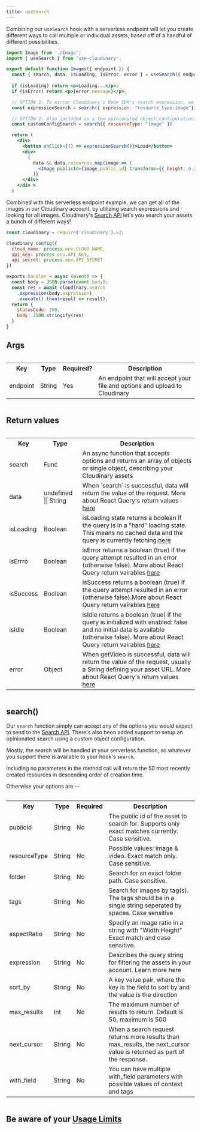 ```yaml
---
title: useSearch
---
```

Combining our `useSearch` hook with a serverless endpoint will let you create different ways to call multiple or individual assets, based off of a handful of different possibilities. 

```jsx
import Image from './Image';
import { useSearch } from 'use-cloudinary';

export default function Images({ endpoint }) {
  const { search, data, isLoading, isError, error } = useSearch({ endpoint });
 
  if (isLoading) return <p>Loading...</p>;
  if (isError) return <p>{error.message}</p>;

  // OPTION 1: To mirror Cloudinary's Node SDK's search expression, we've provided direct support for crafting custom search queries
  const expressionSearch = search({ expression: "resource_type:image"})

  // OPTION 2: Also included is a few opinionated object configurations to more easily craft search based off of user interaction. This includes publicId search, folder search, and more. 
  const customConfigSearch = search({ resourceType: "image" }) 

  return (
    <div>
      <button onClick={() => expressionSearch()}>Load</button>
      <div>
        {
          data && data.resources.map(image => (
            <Image publicId={image.public_id} transforms={{ height: 0.2, border: "2px_solid_black" }} />
          )}
      </div>
    </div >
  )
```

Combined with this serverless endpoint example, we can get all of the images in our Cloudinary account, by utilizing search expressions and looking for all images. Cloudinary's [Search API](https://cloudinary.com/documentation/search_api) let's you search your assets a bunch of different ways!

```js
const cloudinary = require('cloudinary').v2;

cloudinary.config({
  cloud_name: process.env.CLOUD_NAME,
  api_key: process.env.API_KEY,
  api_secret: process.env.API_SECRET
})

exports.handler = async (event) => {
  const body = JSON.parse(event.body);
  const res = await cloudinary.search
    .expression(body.expression)
    .execute().then(result => result);
  return {
    statusCode: 200,
    body: JSON.stringify(res)
  }
}
```

## Args

<div style="overflow-x:auto;">
  <table>
    <tr>
      <th>Key</th>
      <th>Type</th>
      <th>Required?</th>
      <th>Description</th>
    </tr>
    <tr>
      <td>endpoint</td>
      <td>String</td>
      <td>Yes</td>
      <td>An endpoint that will accept your file and options and upload to Cloudinary</td>
    </tr>
  </table>
</div>

## Return values

<div style="overflow-x:auto;">
  <table>
    <tr>
      <th>Key</th>
      <th>Type</th>
      <th>Description</th>
    </tr>
    <tr>
      <td>search</td>      
      <td>Func</td>
      <td>An async function that accepts options and returns an array of objects or single object, describing your Cloudinary assets</td>
    </tr>
    <tr>
      <td>data</td>
      <td>undefined || String</td>      
      <td>When `search` is successful, data will return the value of the request. More about React Query's return values <a href="https://github.com/tannerlinsley/react-query#returns">here</a></td>
    </tr>
    <tr>
      <td>isLoading</td>
      <td>Boolean</td>      
      <td> isLoading state returns a boolean if the query is in a "hard" loading state. This means no cached data and the query is currently fetching.<a href="https://github.com/tannerlinsley/react-query#returns">here</a></td>
    </tr>
    <tr>
      <td>isErrro</td>
      <td>Boolean</td>      
      <td>isError returns a boolean (true) if the query attempt resulted in an error (otherwise false). More about React Query return vairables <a href="https://github.com/tannerlinsley/react-query#returns">here</a></td>
    </tr>
    <tr>
      <td>isSuccess</td>
      <td>Boolean</td>      
      <td>isSuccess returns a boolean (true) if the query attempt resulted in an error (otherwise false).More about React Query return vairables <a href="https://github.com/tannerlinsley/react-query#returns">here</a></td>
    </tr>
    <tr>      
      <td>isIdle</td>
      <td>Boolean</td>      
      <td>isIdle returns a boolean (true) if the query is initialized with enabled: false and no initial data is available (otherwise false). More about React Query return vairables <a href="https://github.com/tannerlinsley/react-query#returns">here</a></td>
    </tr>
    <tr>
      <td>error</td>
      <td>Object</td>      
      <td>When getVideo is successful, data will return the value of the request, usually a String defining your asset URL. More about React Query's return values <a href="https://github.com/tannerlinsley/react-query#returns">here</a></td>
    </tr>
  </table>
</div>

## search()

Our `search` function simply can accept any of the options you would expect to send to the [Search API](https://cloudinary.com/documentation/search_api). There's also been added support to setup an opinionated search using a custom object configuration.

Mostly, the search will be handled in your serverless function, so whatever you support there is available to your hook's `search`.

Including no parameters in the method call will return the 50 most recently created resources in descending order of creation time.

Otherwise your options are --

<div style="overflow-x:auto;">
  <table>
    <tr>
      <th>Key</th>
      <th>Type</th>
      <th>Required</th>
      <th>Description</th>
    </tr>
    <tr>
      <td>publicId</td>      
      <td>String</td>
      <td>No</td>
      <td>The public id of the asset to search for. Supports only exact matches currently. Case sensitive.</td>
    </tr>
      <tr>
      <td>resourceType</td>      
      <td>String</td>
      <td>No</td>
      <td>Possible values: image & video. Exact match only. Case sensitive.</td>
    </tr>
        <tr>
      <td>folder</td>      
      <td>String</td>
      <td>No</td>
      <td>Search for an exact folder path. Case sensitive.</td>
    </tr>
        <tr>
      <td>tags</td>      
      <td>String</td>
      <td>No</td>
      <td>Search for images by tag(s). The tags should be in a single string seperated by spaces. Case sensitive</td>
    </tr>
            <tr>
      <td>aspectRatio</td>      
      <td>String</td>
      <td>No</td>
      <td>Specify an image ratio in a string with "Width:Height" Exact match and case sensitive.</td>
    </tr>
        <tr>
      <td>expression</td>      
      <td>String</td>
      <td>No</td>
      <td>Describes the query string for filtering the assets in your account. Learn more <a src="https://cloudinary.com/documentation/search_api#expressions">here</a></td>
    </tr>
    <tr>
      <td>sort_by</td>
      <td>String</td>  
      <td>No</td>    
      <td>A key value pair, where the key is the field to sort by and the value is the direction</td>
    </tr>
    <tr>
      <td>max_results</td>      
      <td>Int</td>
      <td>No</td>
      <td>The maximum number of results to return. Default is 50, maximum is 500</td>
    </tr>
    <tr>
      <td>next_cursor</td>      
      <td>String</td>
      <td>No</td>
      <td>When a search request returns more results than max_results, the next_cursor value is returned as part of the response.</td>
    </tr>
    <tr>
      <td>with_field</td>      
      <td>String</td>
      <td>No</td>
      <td>You can have multiple with_field parameters with possible values of context and tags</td>
    </tr>
  </table>
</div>


## Be aware of your [Usage Limits](https://cloudinary.com/documentation/admin_api#usage_limits)